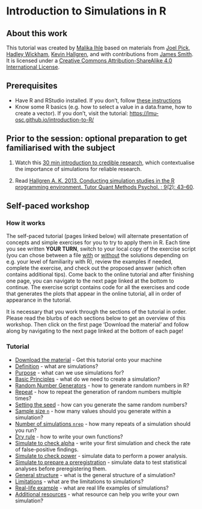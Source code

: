 # Introduction to Simulations in R

## About this work
This tutorial was created by [Malika Ihle](https://www.osc.uni-muenchen.de/about_us/coordinator/index.html) based on materials from [Joel Pick](https://joelpick.wixsite.com/research), [Hadley Wickham](https://www.yumpu.com/en/document/view/19077330/simulation-hadley-wickham), [Kevin Hallgren](https://doi.org/10.20982/tqmp.09.2.p043), and with contributions from [James Smith](https://github.com/worcjamessmith).   
It is licensed under a [Creative Commons Attribution-ShareAlike 4.0 International License](https://creativecommons.org/licenses/by-sa/4.0/).

## Prerequisites

* Have R and RStudio installed. If you don't, follow [these instructions](https://lmu-osc.github.io/Introduction-RStudio-Git-GitHub/installing_software.html)  
* Know some R basics (e.g. how to select a value in a data.frame, how to create a vector). If you don't, visit the tutorial: <a href="https://lmu-osc.github.io/introduction-to-R/" target ="_blank">https://lmu-osc.github.io/introduction-to-R/</a>  

## Prior to the session: optional preparation to get familiarised with the subject
1) Watch this [30 min introduction to credible research](https://osf.io/xtmek/), which contextualise the importance of simulations for reliable research. 

2) Read [Hallgren A. K. 2013. Conducting simulation studies in the R programming environment. Tutor Quant Methods Psychol. ; 9(2): 43–60](https://doi.org/10.20982/tqmp.09.2.p043).

## Self-paced workshop
### How it works
The self-paced tutorial (pages linked below) will alternate presentation of concepts and simple exercises for you to try to apply them in R. Each time you see written **YOUR TURN**, switch to your local copy of the exercise script (you can chose between a file <a href="https://github.com/lmu-osc/Introduction-Simulations-in-R/blob/main/exercise_script_with_solutions.R" target ="_blank">with</a> or <a href="https://github.com/lmu-osc/Introduction-Simulations-in-R/blob/main/exercise_script_without_solutions.R" target ="_blank">without</a> the solutions depending on e.g. your level of familiarity with R), review the examples if needed, complete the exercise, and check out the proposed answer (which often contains additional tips). Come back to the online tutorial and after finishing one page, you can navigate to the next page linked at the bottom to continue. The exercise script contains  code for all the exercises and code that generates the plots that appear in the online tutorial, all in order of appearance in the tutorial.  

It is necessary that you work through the sections of the tutorial in order. Please read the blurbs of each sections below to get an overview of this workshop. Then click on the first page 'Download the material' and follow along by navigating to the next page linked at the bottom of each page!
 

### Tutorial
* [Download the material](./tutorial_pages/download-repo.qmd) - Get this tutorial onto your machine
* [Definition](./tutorial_pages/definition.qmd) - what are simulations?
* [Purpose](./tutorial_pages/purpose.qmd) - what can we use simulations for?
* [Basic Principles](./tutorial_pages/basic-principles.qmd) - what do we need to create a simulation?
* [Random Number Generators](./tutorial_pages/random-numbers-generators.qmd) - how to generate random numbers in R?
* [Repeat](./tutorial_pages/repeat.qmd) - how to repeat the generation of random numbers multiple times?
* [Setting the seed](./tutorial_pages/seed.qmd) - how can you generate the same random numbers?
* [Sample size `n`](./tutorial_pages/sample-size-n.qmd) - how many values should you generate within a simulation?
* [Number of simulations `nrep`](./tutorial_pages/number-of-simulations-nrep.qmd) - how many repeats of a simulation should you run?
* [Dry rule](./tutorial_pages/dry-rule.qmd) - how to write your own functions?
* [Simulate to check alpha](./tutorial_pages/check-alpha.qmd) - write your first simulation and check the rate of false-positive findings.  
* [Simulate to check power](./tutorial_pages/check-power.qmd) - simulate data to perform a power analysis.  
* [Simulate to prepare a preregistration](./tutorial_pages/simulate-for-preregistration.qmd) - simulate data to test statistical analyses before preregistering them.  
* [General structure](./tutorial_pages/general-structure.qmd) - what is the general structure of a simulation?
* [Limitations](./tutorial_pages/limitations.qmd) - what are the limitations to simulations?
* [Real-life example](./tutorial_pages/real-life-example.qmd) - what are real life examples of simulations?
* [Additional resources](./tutorial_pages/resources.qmd) - what resource can help you write your own simulation?


